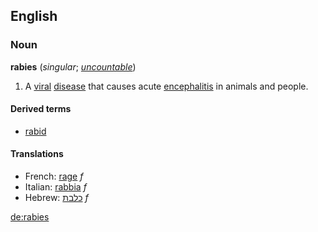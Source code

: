 ==English==
===Noun===
'''rabies''' (''singular''; ''[[uncountable]]'')

#A [[viral]] [[disease]] that causes acute [[encephalitis]] in animals and people.

====Derived terms====
*[[rabid]]

====Translations====
*French: [[rage#French|rage]] ''f''
*Italian: [[rabbia]] ''f''
*Hebrew: [[כלבת]] ''f''

[[de:rabies]]